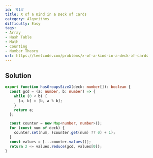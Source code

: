 ```yaml
---
id: '914'
title: X of a Kind in a Deck of Cards
category: Algorithms
difficulty: Easy
tags:
- Array
- Hash Table
- Math
- Counting
- Number Theory
url: https://leetcode.com/problems/x-of-a-kind-in-a-deck-of-cards
---
```


## Solution

```typescript filename="solution.ts" copy
export function hasGroupsSizeX(deck: number[]): boolean {
  const gcd = (a: number, b: number) => {
    while (0 < b) {
      [a, b] = [b, a % b];
    }
    return a;
  };

  const counter = new Map<number, number>();
  for (const num of deck) {
    counter.set(num, (counter.get(num) ?? 0) + 1);
  }
  const values = [...counter.values()];
  return 2 <= values.reduce(gcd, values[0]);
}
```

